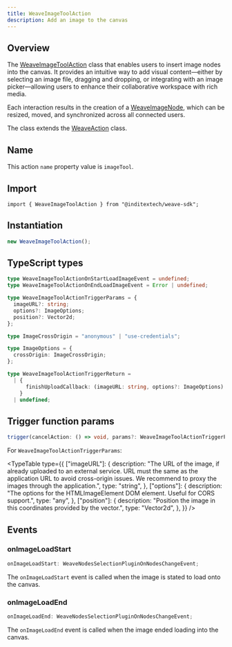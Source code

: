 ```yaml
---
title: WeaveImageToolAction
description: Add an image to the canvas
---
```



## Overview

The [WeaveImageToolAction](https://github.com/InditexTech/weavejs/blob/main/code/packages/sdk/src/actions/image-tool/image-tool.ts)
class that enables users to insert image nodes into the canvas. It provides
an intuitive way to add visual content—either by selecting an image file, dragging
and dropping, or integrating with an image picker—allowing users to enhance their
collaborative workspace with rich media.

Each interaction results in the creation of a [WeaveImageNode](/docs/sdk/api-reference/nodes/image),
which can be resized, moved, and synchronized across all connected users.

The class extends the [WeaveAction](/docs/sdk/api-reference/actions/action) class.

## Name

This action `name` property value is `imageTool`.

## Import

```shell
import { WeaveImageToolAction } from "@inditextech/weave-sdk";
```

## Instantiation

```ts
new WeaveImageToolAction();
```

## TypeScript types

```ts
type WeaveImageToolActionOnStartLoadImageEvent = undefined;
type WeaveImageToolActionOnEndLoadImageEvent = Error | undefined;

type WeaveImageToolActionTriggerParams = {
  imageURL?: string;
  options?: ImageOptions;
  position?: Vector2d;
};

type ImageCrossOrigin = "anonymous" | "use-credentials";

type ImageOptions = {
  crossOrigin: ImageCrossOrigin;
};

type WeaveImageToolActionTriggerReturn =
  | {
      finishUploadCallback: (imageURL: string, options?: ImageOptions) => void;
    }
  | undefined;
```

## Trigger function params

```ts
trigger(cancelAction: () => void, params?: WeaveImageToolActionTriggerParams): void;
```

For `WeaveImageToolActionTriggerParams`:

<TypeTable
  type={{
    ["imageURL"]: {
      description:
        "The URL of the image, if already uploaded to an external service. URL must the same as the application URL to avoid cross-origin issues. We recommend to proxy the images through the application.",
      type: "string",
    },
    ["options"]: {
      description:
        "The options for the HTMLImageElement DOM element. Useful for CORS support.",
      type: "any",
    },
    ["position"]: {
      description:
        "Position the image in this coordinates provided by the vector.",
      type: "Vector2d",
    },
  }}
/>

## Events

### onImageLoadStart

```ts
onImageLoadStart: WeaveNodesSelectionPluginOnNodesChangeEvent;
```

The `onImageLoadStart` event is called when the image is stated to load onto the canvas.

### onImageLoadEnd

```ts
onImageLoadEnd: WeaveNodesSelectionPluginOnNodesChangeEvent;
```

The `onImageLoadEnd` event is called when the image ended loading into the canvas.
